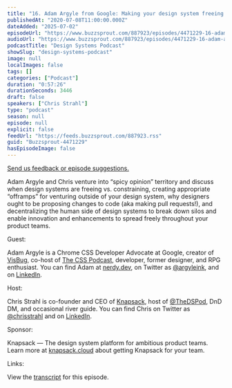 ```yaml
---
title: "16. Adam Argyle from Google: Making your design system freeing vs. constraining"
publishedAt: "2020-07-08T11:00:00.000Z"
dateAdded: "2025-07-02"
episodeUrl: "https://www.buzzsprout.com/887923/episodes/4471229-16-adam-argyle-from-google-making-your-design-system-freeing-vs-constraining.mp3"
audioUrl: "https://www.buzzsprout.com/887923/episodes/4471229-16-adam-argyle-from-google-making-your-design-system-freeing-vs-constraining.mp3"
podcastTitle: "Design Systems Podcast"
showSlug: "design-systems-podcast"
image: null
localImages: false
tags: []
categories: ["Podcast"]
duration: "0:57:26"
durationSeconds: 3446
draft: false
speakers: ["Chris Strahl"]
type: "podcast"
season: null
episode: null
explicit: false
feedUrl: "https://feeds.buzzsprout.com/887923.rss"
guid: "Buzzsprout-4471229"
hasEpisodeImage: false
---
```

[Send us feedback or episode suggestions.](https://www.buzzsprout.com/twilio/text_messages/887923/open_sms)

Adam Argyle and Chris venture into “spicy opinion” territory and discuss when design systems are freeing vs. constraining, creating appropriate “offramps” for venturing outside of your design system, why designers ought to be proposing changes to code (aka making pull requests!), and decentralizing the human side of design systems to break down silos and enable innovation and enhancements to spread freely throughout your product teams.  
  
Guest:  
  
Adam Argyle is a Chrome CSS Developer Advocate at Google, creator of [VisBug](https://github.com/GoogleChromeLabs/ProjectVisBug), co-host of [The CSS Podcast](https://pod.link/thecsspodcast), developer, former designer, and RPG enthusiast. You can find Adam at [nerdy.dev](https://nerdy.dev/), on Twitter as [@argyleink](https://twitter.com/argyleink), and on [LinkedIn](https://www.linkedin.com/in/adamargyle/).  
  
Host:  
  
Chris Strahl is co-founder and CEO of [Knapsack](https://www.knapsack.cloud/), host of [@TheDSPod](https://twitter.com/thedspod), DnD DM, and occasional river guide. You can find Chris on Twitter as [@chrisstrahl](https://twitter.com/chrisstrahl) and on [LinkedIn](https://www.linkedin.com/in/chrisstrahl/).  
  
Sponsor:  
  
Knapsack — The design system platform for ambitious product teams. Learn more at [knapsack.cloud](https://www.knapsack.cloud/) about getting Knapsack for your team.  
  
Links:  
  
View the [transcript](https://drive.google.com/file/d/1wlQCisw4cuFSeEI0DACfHxXZmiheHMQm/view?usp=sharing) for this episode.
